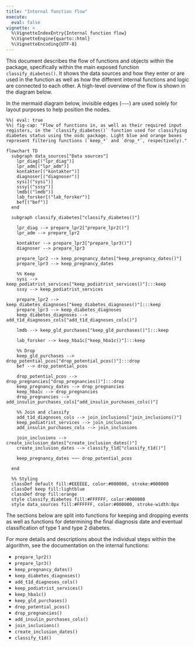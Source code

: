 ```yaml
---
title: "Internal function flow"
execute: 
  eval: false
vignette: >
  %\VignetteIndexEntry{Internal function flow}
  %\VignetteEngine{quarto::html}
  %\VignetteEncoding{UTF-8}
---
```


This document describes the flow of functions and objects within the
package, specifically within the main exposed function
`classify_diabetes()`. It shows the data sources and how they enter or
are used in the function as well as how the different internal functions
and logic are connected to each other. A high-level overview of the flow
is shown in the diagram below.

::: content-hidden
In the mermaid diagram below, invisible edges (`~~~`) are used solely
for layout purposes to help position the nodes.
:::

```mermaid
%%| eval: true
%%| fig-cap: "Flow of functions in, as well as their required input registers, in the `classify_diabetes()` function used for classifying diabetes status using the osdc package. Light blue and orange boxes represent filtering functions (`keep_*` and `drop_*`, respectively)."

flowchart TD
  subgraph data_sources["Data sources"]
    lpr_diag[("lpr_diag")]
    lpr_adm[("lpr_adm")]
    kontakter[("kontakter")]
    diagnoser[("diagnoser")]
    sysi[("sysi")]
    sssy[("sssy")]
    lmdb[("lmdb")]
    lab_forsker[("lab_forsker")]
    bef[("bef")]
  end

  subgraph classify_diabetes["classify_diabetes()"]

    lpr_diag --> prepare_lpr2["prepare_lpr2()"]
    lpr_adm --> prepare_lpr2

    kontakter --> prepare_lpr3["prepare_lpr3()"]
    diagnoser --> prepare_lpr3

    prepare_lpr2 --> keep_pregnancy_dates["keep_pregnancy_dates()"]
    prepare_lpr3 --> keep_pregnancy_dates

    %% Keep
    sysi --> keep_podiatrist_services["keep_podiatrist_services()"]:::keep
    sssy --> keep_podiatrist_services

    prepare_lpr2 --> keep_diabetes_diagnoses["keep_diabetes_diagnoses()"]:::keep
    prepare_lpr3 --> keep_diabetes_diagnoses
    keep_diabetes_diagnoses --> add_t1d_diagnoses_cols["add_t1d_diagnoses_cols()"]

    lmdb --> keep_gld_purchases["keep_gld_purchases()"]:::keep

    lab_forsker --> keep_hba1c["keep_hba1c()"]:::keep

    %% Drop
    keep_gld_purchases --> drop_potential_pcos["drop_potential_pcos()"]:::drop
    bef --> drop_potential_pcos

    drop_potential_pcos --> drop_pregnancies["drop_pregnancies()"]:::drop
    keep_pregnancy_dates --> drop_pregnancies
    keep_hba1c --> drop_pregnancies
    drop_pregnancies --> add_insulin_purchases_cols["add_insulin_purchases_cols()"]

    %% Join and classify
    add_t1d_diagnoses_cols --> join_inclusions["join_inclusions()"]
    keep_podiatrist_services --> join_inclusions
    add_insulin_purchases_cols --> join_inclusions

    join_inclusions --> create_inclusion_dates["create_inclusion_dates()"]
    create_inclusion_dates --> classify_t1d["classify_t1d()"]

    keep_pregnancy_dates ~~~ drop_potential_pcos

  end

  %% Styling
  classDef default fill:#EEEEEE, color:#000000, stroke:#000000
  classDef keep fill:lightblue
  classDef drop fill:orange
  style classify_diabetes fill:#FFFFFF, color:#000000
  style data_sources fill:#FFFFFF, color:#000000, stroke-width:0px
```

The sections below are split into functions for keeping and dropping events
as well as functions for determining the final diagnosis date and
eventual classification of type 1 and type 2 diabetes.

For more details and descriptions about the individual steps within
the algorithm, see the documentation on the internal functions:

-   `prepare_lpr2()`
-   `prepare_lpr3()`
-   `keep_pregnancy_dates()`
-   `keep_diabetes_diagnoses()`
-   `add_t1d_diagnoses_cols()`
-   `keep_podiatrist_services()`
-   `keep_hba1c()`
-   `keep_gld_purchases()`
-   `drop_potential_pcos()`
-   `drop_pregnancies()`
-   `add_insulin_purchases_cols()`
-   `join_inclusions()`
-   `create_inclusion_dates()`
-   `classify_t1d()`
